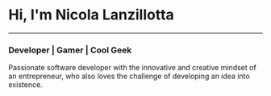 # Hi, I'm Nicola Lanzillotta

---

### Developer | Gamer | Cool Geek

Passionate software developer with the innovative and creative mindset of an entrepreneur, who also loves the challenge of developing an idea into existence.
